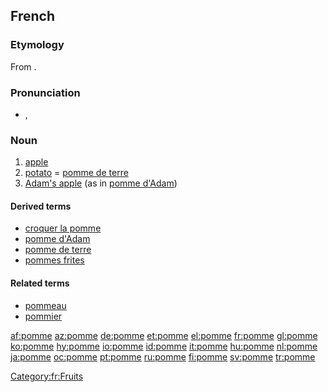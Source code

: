 {{see|pommé}}
==French==

===Etymology===
From {{L.|fr}} {{term|pomum|lang=la}}.

===Pronunciation===
*{{IPA|/pɔm/}}, {{SAMPA|/pOm/}}

===Noun===
{{fr-noun|f}}

# [[apple]] {{i|fruit}}
# [[potato]] = [[pomme de terre]]
# [[Adam's apple]] (as in [[pomme d'Adam]])

====Derived terms====
*[[croquer la pomme]]
*[[pomme d'Adam]]
*[[pomme de terre]]
*[[pommes frites]]

====Related terms====
*[[pommeau]]
*[[pommier]]

[[Category:fr:Fruits]]

[[af:pomme]]
[[az:pomme]]
[[de:pomme]]
[[et:pomme]]
[[el:pomme]]
[[fr:pomme]]
[[gl:pomme]]
[[ko:pomme]]
[[hy:pomme]]
[[io:pomme]]
[[id:pomme]]
[[it:pomme]]
[[hu:pomme]]
[[nl:pomme]]
[[ja:pomme]]
[[oc:pomme]]
[[pt:pomme]]
[[ru:pomme]]
[[fi:pomme]]
[[sv:pomme]]
[[tr:pomme]]